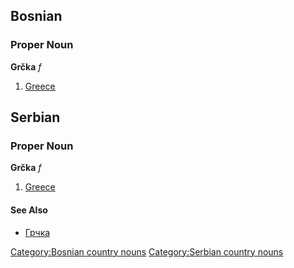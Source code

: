 ==Bosnian==
===Proper Noun===
'''Grčka''' ''f''
#[[Greece]]
[[Category:Bosnian country nouns]]

==Serbian==
===Proper Noun===
'''Grčka''' ''f''
#[[Greece]]
====See Also====
*[[Грчка]]
[[Category:Serbian country nouns]]